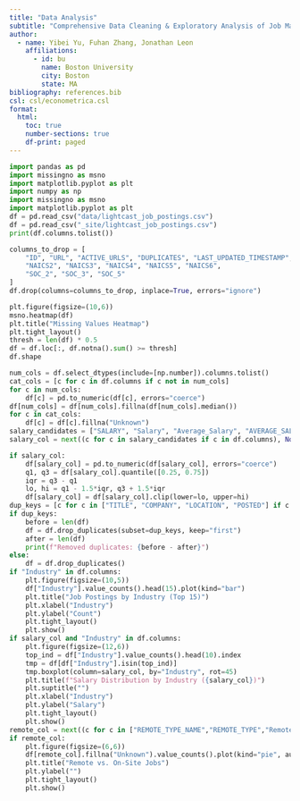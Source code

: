 ```yaml
---
title: "Data Analysis"
subtitle: "Comprehensive Data Cleaning & Exploratory Analysis of Job Market Trends"
author:
  - name: Yibei Yu, Fuhan Zhang, Jonathan Leon
    affiliations:
      - id: bu
        name: Boston University
        city: Boston
        state: MA
bibliography: references.bib
csl: csl/econometrica.csl
format: 
  html:
    toc: true
    number-sections: true
    df-print: paged
---
```



```python
import pandas as pd
import missingno as msno
import matplotlib.pyplot as plt
import numpy as np
import missingno as msno
import matplotlib.pyplot as plt
df = pd.read_csv("data/lightcast_job_postings.csv")
df = pd.read_csv("_site/lightcast_job_postings.csv")
print(df.columns.tolist())

columns_to_drop = [
    "ID", "URL", "ACTIVE_URLS", "DUPLICATES", "LAST_UPDATED_TIMESTAMP",
    "NAICS2", "NAICS3", "NAICS4", "NAICS5", "NAICS6",
    "SOC_2", "SOC_3", "SOC_5"
]
df.drop(columns=columns_to_drop, inplace=True, errors="ignore")

plt.figure(figsize=(10,6))
msno.heatmap(df)
plt.title("Missing Values Heatmap")
plt.tight_layout()
thresh = len(df) * 0.5
df = df.loc[:, df.notna().sum() >= thresh]
df.shape

num_cols = df.select_dtypes(include=[np.number]).columns.tolist()
cat_cols = [c for c in df.columns if c not in num_cols]
for c in num_cols:
    df[c] = pd.to_numeric(df[c], errors="coerce")
df[num_cols] = df[num_cols].fillna(df[num_cols].median())
for c in cat_cols:
    df[c] = df[c].fillna("Unknown")
salary_candidates = ["SALARY", "Salary", "Average_Salary", "AVERAGE_SALARY"]
salary_col = next((c for c in salary_candidates if c in df.columns), None)

if salary_col:
    df[salary_col] = pd.to_numeric(df[salary_col], errors="coerce")
    q1, q3 = df[salary_col].quantile([0.25, 0.75])
    iqr = q3 - q1
    lo, hi = q1 - 1.5*iqr, q3 + 1.5*iqr
    df[salary_col] = df[salary_col].clip(lower=lo, upper=hi)
dup_keys = [c for c in ["TITLE", "COMPANY", "LOCATION", "POSTED"] if c in df.columns]
if dup_keys:
    before = len(df)
    df = df.drop_duplicates(subset=dup_keys, keep="first")
    after = len(df)
    print(f"Removed duplicates: {before - after}")
else:
    df = df.drop_duplicates()
if "Industry" in df.columns:
    plt.figure(figsize=(10,5))
    df["Industry"].value_counts().head(15).plot(kind="bar")
    plt.title("Job Postings by Industry (Top 15)")
    plt.xlabel("Industry")
    plt.ylabel("Count")
    plt.tight_layout()
    plt.show()
if salary_col and "Industry" in df.columns:
    plt.figure(figsize=(12,6))
    top_ind = df["Industry"].value_counts().head(10).index
    tmp = df[df["Industry"].isin(top_ind)]
    tmp.boxplot(column=salary_col, by="Industry", rot=45)
    plt.title(f"Salary Distribution by Industry ({salary_col})")
    plt.suptitle("")
    plt.xlabel("Industry")
    plt.ylabel("Salary")
    plt.tight_layout()
    plt.show()
remote_col = next((c for c in ["REMOTE_TYPE_NAME","REMOTE_TYPE","Remote_Type","REMOTE_GROUP"] if c in df.columns), None)
if remote_col:
    plt.figure(figsize=(6,6))
    df[remote_col].fillna("Unknown").value_counts().plot(kind="pie", autopct="%1.1f%%")
    plt.title("Remote vs. On-Site Jobs")
    plt.ylabel("")
    plt.tight_layout()
    plt.show()
```